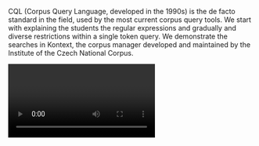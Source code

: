 CQL (Corpus Query Language, developed in the 1990s) is the de facto standard in the field, used by the most current corpus query tools. We start with explaining the students the regular expressions and gradually and diverse restrictions within a single token query. We demonstrate the searches in Kontext, the corpus manager developed and maintained by the Institute of the Czech National Corpus.

<Video provider="youtube" id="https://www.youtube.com/embed/4WX4tD7-eTA">
  Session 4 - Base CQL
</Video>

